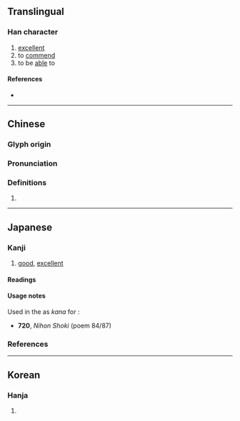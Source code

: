{{character info/new}}
==Translingual==

===Han character===
{{Han char|rn=30|rad=口|as=07|sn=10|four=46621|canj=KRMNR|ids=⿱加可}}

# [[excellent]]
# to [[commend]]
# to be [[able]] to

====References====
* {{Han ref|kx=0191.200|dkj=03685|dj=0410.200|hdz=10635.040|uh=54FF|ud=21759|bh=D0F8|bd=53496}}

----

==Chinese==
{{zh-forms}}

===Glyph origin===
{{Han etym}}

===Pronunciation===
{{zh-pron
|m=gě
|m-s=
|dg=
|c=go2, ho2
|c-t=
|g=
|h=pfs=
|j=
|mb=
|md=
|mn=
|mn-t=
|w=
|x=
|mc=y
|oc=y
|cat=
}}

===Definitions===
{{zh-hanzi}}

# {{rfdef|zh}}

----

==Japanese==

===Kanji===
{{ja-kanji|grade=|rs=口07}}

# [[good]], [[excellent]]

====Readings====
{{ja-readings
|goon=か
|kanon=か
|kun=よ-い}}

====Usage notes====
Used in the ''{{w|Nihon Shoki}}'' as {{m|ja|借音|tr=shakuon}} ''kana'' for {{IPAfont|⟨ka⟩}}:
* '''720''', ''Nihon Shoki'' (poem 84/87)
*: {{ja-usex|m=野麻登陛爾 瀰我保指母能婆 於尸農瀰能 莒能陀'''哿'''紀儺屡 都奴娑之能瀰野|m_kana=やまとへに みがほしものは おしぬみの このた'''か'''きなる つのさしのみや|大和%辺に見が欲しものは忍海の此の高%城なる角刺%の宮|^やまと%-へ に み が ほし もの は ^おしぬみ の この たか%き なる ^つのさし% の みや|Up Yamato way[,] what a person wants to see is this high stronghold at Oshinumi―the palace of Tsunosashi.<ref>{{cite-book|1998|Edwin A. Cranston|The Gem-Glistening Cup|series=Volume 1 of A Waka Anthology|edition=illustrated, reprint|publisher=Stanford University Press|isbn=0804731578|page=100}}</ref>}}

===References===
<references/>

----

==Korean==

===Hanja===
{{ko-hanja|hangeul=가|rv=ga|mr=ka}}

# {{rfdef|ko|sort=口07}}